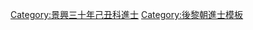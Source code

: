 {{Navbox
|name = 景興三十年己丑科庭試進士榜
|title = [[後黎朝進士列表|景興三十年（1769年）己丑科庭試進士榜]]
|titlestyle = background-color:#FFD700;
|image =
|style = width:100%;text-align:center; 
|groupstyle = text-align:center; background-color:#FFD700;
|liststyle = text-align:center;
|state = {{{state<includeonly>|collapsed</includeonly>}}}

|group1 = 第二甲<br>勅賜進士出身<br>共1名
|list1 = '''[[裴輝壁]]'''

|group2 = 第三甲<br>勅賜同進士出身<br>共8名
|list2 = [[范功志]] - [[阮廷簡]] - [[李陳坦]] - [[李陳𣛿]] - [[阮輝濯]] - [[阮廷傃]] - [[吳維垣]] - [[阮仲鐺]]

|belowstyle = text-align: center; background-color:#FFD700;
|below='''前一科：[[Template:景興二十七年丙戌科庭試進士榜|景興二十七年丙戌科]]　'''·'''　後一科：[[Template:景興三十三年壬辰科庭試進士榜|景興三十三年壬辰科]]'''
}}
[[Category:景興三十年己丑科進士]]
<noinclude>[[Category:景興三十年己丑科進士| ]]
[[Category:後黎朝進士模板]]</noinclude>